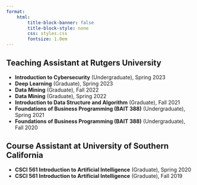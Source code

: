 ```yaml
---
format: 
    html:
        title-block-banner: false
        title-block-style: none
        css: styles.css
        fontsize: 1.0em
---
```


## Teaching Assistant at Rutgers University

:::: teaching-grid
::: course
-   **Introduction to Cybersecurity** (Undergraduate), Spring 2023
-   **Deep Learning** (Graduate), Spring 2023
-   **Data Mining** (Graduate), Fall 2022
-   **Data Mining** (Graduate), Spring 2022
-   **Introduction to Data Structure and Algorithm** (Graduate), Fall 2021
-   **Foundations of Business Programming (BAIT 388)** (Undergraduate), Spring 2021
-   **Foundations of Business Programming (BAIT 388)** (Undergraduate), Fall 2020
:::
::::

## Course Assistant at University of Southern California

:::: teaching-grid
::: course
-   **CSCI 561 Introduction to Artificial Intelligence** (Graduate), Spring 2020
-   **CSCI 561 Introduction to Artificial Intelligence** (Graduate), Fall 2019
:::
::::